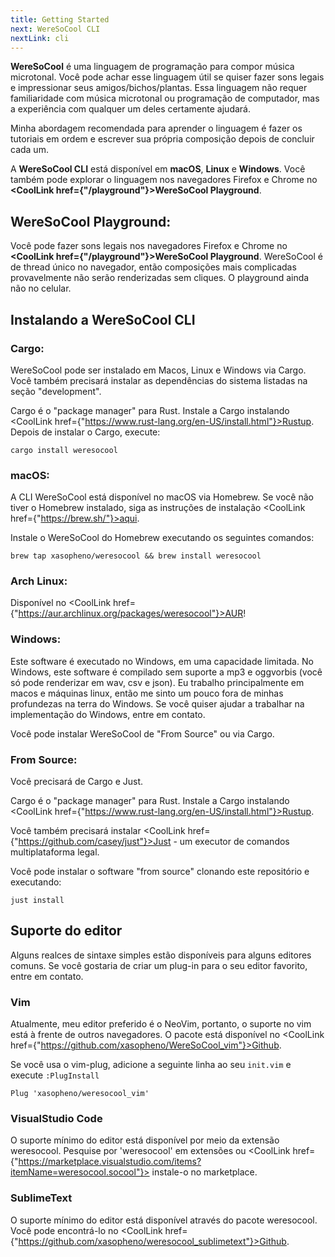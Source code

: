 ```yaml
---
title: Getting Started
next: WereSoCool CLI
nextLink: cli
---
```


**<CoolText>WereSoCool</CoolText>** é uma linguagem de programação para compor música microtonal. Você pode achar esse linguagem útil se quiser fazer sons legais e impressionar seus amigos/bichos/plantas. Essa linguagem não requer familiaridade com música microtonal ou programação de computador, mas a experiência com qualquer um deles certamente ajudará. 

Minha abordagem recomendada para aprender o linguagem  é fazer os tutoriais em ordem e escrever sua própria composição depois de concluir cada um.

A **WereSoCool CLI** está disponível em **macOS**, **Linux** e **Windows**. Você também pode explorar o linguagem  nos navegadores Firefox e Chrome no **<CoolLink href={"/playground"}>WereSoCool Playground</CoolLink>**.

<Break/>

## WereSoCool Playground:

Você pode fazer sons legais nos navegadores Firefox e Chrome no **<CoolLink href={"/playground"}>WereSoCool Playground</CoolLink>**. WereSoCool é de thread único no navegador, então composições mais complicadas provavelmente não serão renderizadas sem cliques. O playground ainda não no celular.


<Break/>

## Instalando a WereSoCool CLI

### Cargo:

WereSoCool pode ser instalado em Macos, Linux e Windows via Cargo. Você também precisará instalar as dependências do sistema listadas na seção "development".

Cargo é o "package manager" para Rust. Instale a Cargo instalando <CoolLink href={"https://www.rust-lang.org/en-US/install.html"}>Rustup</CoolLink>. Depois de instalar o Cargo, execute:

`cargo install weresocool`

<Break/>

### macOS:
A CLI WereSoCool está disponível no macOS via Homebrew. Se você não tiver o Homebrew instalado, siga as instruções de instalação <CoolLink href={"https://brew.sh/"}>aqui</CoolLink>.

Instale o WereSoCool do Homebrew executando os seguintes comandos:

`brew tap xasopheno/weresocool && brew install weresocool`

<Break/>

### Arch Linux:

Disponível no <CoolLink href={"https://aur.archlinux.org/packages/weresocool"}>AUR</CoolLink>!

<Break/>

### Windows:

Este software é executado no Windows, em uma capacidade limitada. No Windows, este software é compilado sem suporte a mp3 e oggvorbis (você só pode renderizar em wav, csv e json). Eu trabalho principalmente em macos e máquinas linux, então me sinto um pouco fora de minhas profundezas na terra do Windows. Se você quiser ajudar a trabalhar na implementação do Windows, entre em contato.

Você pode instalar WereSoCool de "From Source" ou via Cargo.

### From Source:
Você precisará de Cargo e Just.

Cargo é o "package manager" para Rust. Instale a Cargo instalando <CoolLink href={"https://www.rust-lang.org/en-US/install.html"}>Rustup</CoolLink>.

Você também precisará instalar <CoolLink href={"https://github.com/casey/just"}>Just</CoolLink> - um executor de comandos multiplataforma legal.

Você pode instalar o software "from source" clonando este repositório e executando:

`just install`


<Break/>

## Suporte do editor
Alguns realces de sintaxe simples estão disponíveis para alguns editores comuns. Se você gostaria de criar um plug-in para o seu editor favorito, entre em contato.

<Break/>

### Vim
Atualmente, meu editor preferido é o NeoVim, portanto, o suporte no vim está à frente de outros navegadores. O pacote está disponível no <CoolLink href={"https://github.com/xasopheno/WereSoCool_vim"}>Github</CoolLink>.

Se você usa o vim-plug, adicione a seguinte linha ao seu `init.vim` e execute `:PlugInstall`

`Plug 'xasopheno/weresocool_vim'`

<Break/>

### VisualStudio Code
O suporte mínimo do editor está disponível por meio da extensão weresocool. Pesquise por 'weresocool' em extensões ou <CoolLink href={"https://marketplace.visualstudio.com/items?itemName=weresocool.socool"}> instale-o no marketplace.</CoolLink>

<Break/>

### SublimeText
O suporte mínimo do editor está disponível através do pacote weresocool. Você pode encontrá-lo no <CoolLink href={"https://github.com/xasopheno/weresocool_sublimetext"}>Github</CoolLink>.

<Break/>
